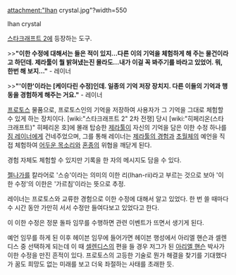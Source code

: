 attachment:"Ihan crystal.jpg"?width=550

Ihan crystal

[[스타크래프트 2]]에 등장하는 도구.

>>'''"이한 수정에 대해서는 들은 적이 있지…다른 이의 기억을 체험하게 해 주는 물건이라고 하던데. 제라툴이 뭘 밝혀냈는진 몰라도…내가 이걸 꼭 봐주기를 바라고 있었어. 뭐, 한번 해 보지…"''' - 레이너

>>'''"'이한'이라는 [케이다린 수정]인데. 일종의 기억 저장 장치지. 다른 이들의 기억과 행동을 경험하게 해주는 거요."''' - 레이너

[[프로토스]] 물품으로, 프로토스인의 기억을 저장하여 사용자가 그 기억을 그대로 체험할 수 있게 하는 장치이다. [wiki:"스타크래프트 2" 2차 전쟁] 당시 [wiki:"히페리온(스타크래프트)" 히페리온 호]에 몰래 탑승한 [[제라툴]]이 자신의 기억을 담은 이한 수정 하나를 [[짐 레이너]]에게 건네주었으며, 그를 통해 레이너는 [[스타크래프트 2/캠페인/자유의 날개#s-7|제라툴의 경험]]과 [[초월체]]의 예언을 직접 체험하여 [[어두운 목소리]]와 [[혼종]]의 위협을 깨닫게 된다.

경험 자체도 체험할 수 있지만 기록을 한 자의 메시지도 담을 수 있다.

[[젤나가]]를 칼라어로 '스승'이라는 의미의 이한 리(Ihan-rii)라고 부르는 것으로 보아 '이한 수정'의 이한은 '가르침'이라는 뜻으로 추정.

레이너는 프로토스와 교류한 경험으로 이한 수정에 대해서 알고 있었다. 한 번 쓸 때마다 수 시간 동안 가만히 서서 수정만 들여다보고 있었다고 한다.

이 이한 수정은 정문 돌파 임무를 수행하면 관련 이벤트가 뜨면서 생기게 된다.

예언 임무를 하게 된 이후 헤이븐 임무에 들어가면 헤이븐 행성에서 아리엘 핸슨과 셀렌디스 중 선택하게 되는데 이 때 [[셀렌디스]]의 편을 들 경우 저그가 된 [[아리엘 핸슨]] 박사가 이한 수정을 만진 흔적이 있다. 프로토스의 고등한 기술로 뭔가 해결을 찾기를 기대했다가 꿈도 희망도 없는 미래를 보고 더욱 좌절하는 사태를 초래한 듯.

